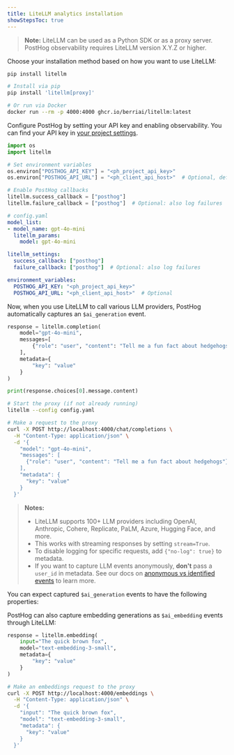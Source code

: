 ```yaml
---
title: LiteLLM analytics installation
showStepsToc: true
---
```



> **Note:** LiteLLM can be used as a Python SDK or as a proxy server. PostHog observability requires LiteLLM version X.Y.Z or higher.

<Steps>

<Step title="Install LiteLLM" badge="required">

Choose your installation method based on how you want to use LiteLLM:

<MultiLanguage>

```bash file="Python SDK"
pip install litellm
```

```bash file="Proxy"
# Install via pip
pip install 'litellm[proxy]'

# Or run via Docker
docker run --rm -p 4000:4000 ghcr.io/berriai/litellm:latest
```

</MultiLanguage>

<LLMsSDKsCallout />

</Step>

<Step title="Configure PostHog observability" badge="required">

Configure PostHog by setting your API key and enabling observability. You can find your API key in [your project settings](https://app.posthog.com/settings/project).

<MultiLanguage>

```python file="Python SDK"
import os
import litellm

# Set environment variables
os.environ["POSTHOG_API_KEY"] = "<ph_project_api_key>"
os.environ["POSTHOG_API_URL"] = "<ph_client_api_host>"  # Optional, defaults to https://app.posthog.com

# Enable PostHog callbacks
litellm.success_callback = ["posthog"]
litellm.failure_callback = ["posthog"]  # Optional: also log failures
```

```yaml file="Proxy"
# config.yaml
model_list:
- model_name: gpt-4o-mini
  litellm_params:
    model: gpt-4o-mini

litellm_settings:
  success_callback: ["posthog"]
  failure_callback: ["posthog"]  # Optional: also log failures

environment_variables:
  POSTHOG_API_KEY: "<ph_project_api_key>"
  POSTHOG_API_URL: "<ph_client_api_host>"  # Optional
```

</MultiLanguage>

<LLMsSDKsCallout />

</Step>

<Step title="Call LLMs through LiteLLM" badge="required">

Now, when you use LiteLLM to call various LLM providers, PostHog automatically captures an `$ai_generation` event.

<MultiLanguage>

```python file="Python SDK"
response = litellm.completion(
    model="gpt-4o-mini",
    messages=[
        {"role": "user", "content": "Tell me a fun fact about hedgehogs"}
    ],
    metadata={
        "key": "value"
    }
)

print(response.choices[0].message.content)
```

```bash file="Proxy"
# Start the proxy (if not already running)
litellm --config config.yaml

# Make a request to the proxy
curl -X POST http://localhost:4000/chat/completions \
  -H "Content-Type: application/json" \
  -d '{
    "model": "gpt-4o-mini",
    "messages": [
      {"role": "user", "content": "Tell me a fun fact about hedgehogs"}
    ],
    "metadata": {
      "key": "value"
    }
  }'
```

</MultiLanguage>

> **Notes:** 
> - LiteLLM supports 100+ LLM providers including OpenAI, Anthropic, Cohere, Replicate, PaLM, Azure, Hugging Face, and more.
> - This works with streaming responses by setting `stream=True`.
> - To disable logging for specific requests, add `{"no-log": true}` to metadata.
> - If you want to capture LLM events anonymously, **don't** pass a `user_id` in metadata. See our docs on [anonymous vs identified events](/docs/data/anonymous-vs-identified-events) to learn more.

You can expect captured `$ai_generation` events to have the following properties:

<NotableGenerationProperties />

</Step>

<VerifyLLMEventsStep />

<Step title="Capture embeddings" badge="optional">

PostHog can also capture embedding generations as `$ai_embedding` events through LiteLLM:

<MultiLanguage>

```python file="Python SDK"
response = litellm.embedding(
    input="The quick brown fox",
    model="text-embedding-3-small",
    metadata={
        "key": "value"
    }
)
```

```bash file="Proxy"
# Make an embeddings request to the proxy
curl -X POST http://localhost:4000/embeddings \
  -H "Content-Type: application/json" \
  -d '{
    "input": "The quick brown fox",
    "model": "text-embedding-3-small",
    "metadata": {
      "key": "value"
    }
  }'
```

</MultiLanguage>

</Step>

</Steps>